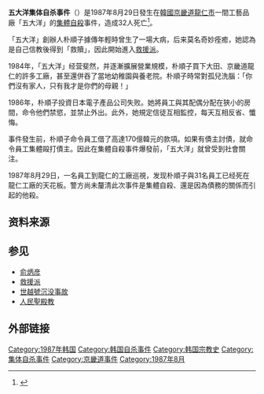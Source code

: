 {{Request translation|ko}}

'''五大洋集体自杀事件'''（{{lang-ko|오대양 집단 자살 사건}}）是1987年8月29日發生在[[韓國|韓國]][[京畿道|京畿道]][[龍仁市|龍仁市]]一間工藝品廠「五大洋」的[[集體自殺|集體自殺]]事件，造成32人死亡<ref>{{Cite news |url=http://hk.apple.nextmedia.com/realtime/international/20140722/52718152 |title=【知多D】俞炳彥一生傳奇　創異端教派資助事業王國 |publisher=hk.apple.nextmedia.com |date=2014-07-22 |accessdate=2014-07-30 |archive-date=2016-12-19 |archive-url=https://web.archive.org/web/20161219215835/http://hk.apple.nextmedia.com/realtime/international/20140722/52718152 |dead-url=no }}</ref>。

「五大洋」創辦人朴順子據傳年輕時曾生了一場大病，后来莫名奇妙痊癒，她認為是自己信教後得到「救贖」，因此開始進入[[救援派|救援派]]。

1984年，「五大洋」经营斐然，并逐漸擴展營業規模，朴順子買下大田、京畿道龍仁的許多工廠，甚至還併吞了當地幼稚園與養老院。朴順子時常對孤兒洗腦：「你們沒有家人，只有我才是你們的母親！」

1986年，朴順子投資日本電子產品公司失败。她將員工與其配偶分配在狹小的房間，命令他們禁慾，並禁止外出。此外，她規定信徒互相監控，每天互相反省、懺悔。

事件發生前，朴順子命令員工借了高達170億韓元的款項。如果有債主討債，就命令員工集體毆打債主。因此在集體自殺事件爆發前，「五大洋」就曾受到社會關注。

1987年8月29日，一名員工到龍仁的工廠巡視，发现朴順子與31名員工已经死在龍仁工廠的天花板。警方尚未釐清此次事件是集體自殺、還是因為債務的關係而引起的他殺。

== 资料来源 ==
{{Reflist}}

== 参见 ==
* [[俞炳彦|俞炳彦]] 
* [[救援派|救援派]]
* [[世越號沉没事故|世越號沉没事故]]
* [[人民聖殿教|人民聖殿教]]

== 外部链接 ==

{{Event-stub}}

[[Category:1987年韩国|Category:1987年韩国]]
[[Category:韩国自杀事件|Category:韩国自杀事件]]
[[Category:韩国宗教史|Category:韩国宗教史]]
[[Category:集体自杀事件|Category:集体自杀事件]]
[[Category:京畿道事件|Category:京畿道事件]]
[[Category:1987年8月|Category:1987年8月]]